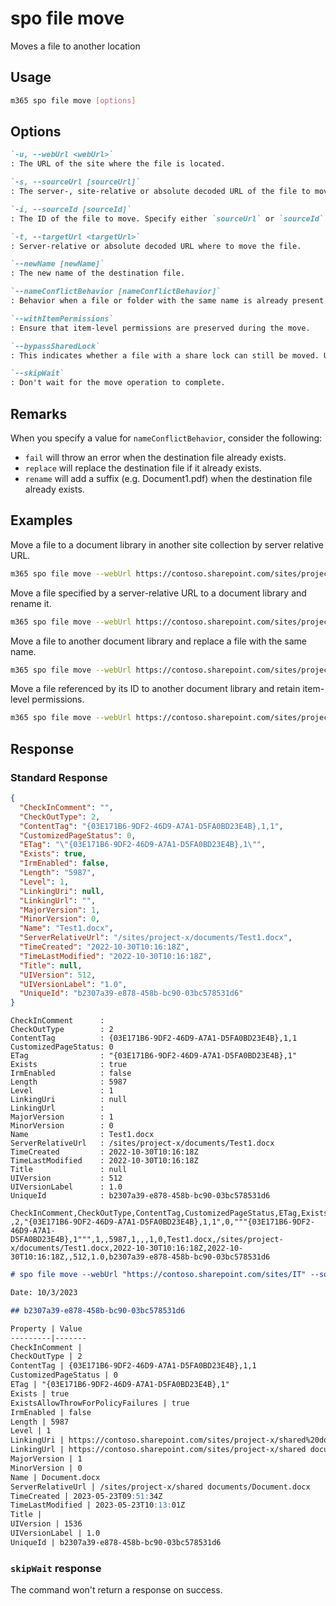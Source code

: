 
# spo file move

Moves a file to another location

## Usage

```sh
m365 spo file move [options]
```

## Options

```md definition-list
`-u, --webUrl <webUrl>`
: The URL of the site where the file is located.

`-s, --sourceUrl [sourceUrl]`
: The server-, site-relative or absolute decoded URL of the file to move. Specify either `sourceUrl` or `sourceId` but not both.

`-i, --sourceId [sourceId]`
: The ID of the file to move. Specify either `sourceUrl` or `sourceId` but not both.

`-t, --targetUrl <targetUrl>`
: Server-relative or absolute decoded URL where to move the file.

`--newName [newName]`
: The new name of the destination file.

`--nameConflictBehavior [nameConflictBehavior]`
: Behavior when a file or folder with the same name is already present at the destination. Allowed values: `fail`, `replace`, `rename`. Defaults to `fail`.

`--withItemPermissions`
: Ensure that item-level permissions are preserved during the move.

`--bypassSharedLock`
: This indicates whether a file with a share lock can still be moved. Use this option to move a file that is locked.

`--skipWait`
: Don't wait for the move operation to complete.
```

<Global />

## Remarks

When you specify a value for `nameConflictBehavior`, consider the following:
- `fail` will throw an error when the destination file already exists.
- `replace` will replace the destination file if it already exists.
- `rename` will add a suffix (e.g. Document1.pdf) when the destination file already exists.

## Examples

Move a file to a document library in another site collection by server relative URL.

```sh
m365 spo file move --webUrl https://contoso.sharepoint.com/sites/project-x --sourceUrl "/sites/project-x/Shared Documents/sp1.pdf" --targetUrl "/sites/project-y/Archived documents"
```

Move a file specified by a server-relative URL to a document library and rename it.

```sh
m365 spo file move --webUrl https://contoso.sharepoint.com/sites/project-x --sourceUrl "/Shared Documents/sp1.pdf" --targetUrl "/sites/project-x/My Documents" --newName Report.pdf
```

Move a file to another document library and replace a file with the same name.

```sh
m365 spo file move --webUrl https://contoso.sharepoint.com/sites/project-x --sourceUrl "/Shared Documents/Report project-x.pdf" --targetUrl "/sites/project-x/My Documents" --newName Report.pdf --nameConflictBehavior replace
```

Move a file referenced by its ID to another document library and retain item-level permissions.

```sh
m365 spo file move --webUrl https://contoso.sharepoint.com/sites/project-x --sourceId b8cc341b-9c11-4f2d-aa2b-0ce9c18bcba2 --targetUrl "/sites/project-x/My Documents" --withItemPermissions
```

## Response

### Standard Response

<Tabs>
  <TabItem value="JSON">

  ```json
  {
    "CheckInComment": "",
    "CheckOutType": 2,
    "ContentTag": "{03E171B6-9DF2-46D9-A7A1-D5FA0BD23E4B},1,1",
    "CustomizedPageStatus": 0,
    "ETag": "\"{03E171B6-9DF2-46D9-A7A1-D5FA0BD23E4B},1\"",
    "Exists": true,
    "IrmEnabled": false,
    "Length": "5987",
    "Level": 1,
    "LinkingUri": null,
    "LinkingUrl": "",
    "MajorVersion": 1,
    "MinorVersion": 0,
    "Name": "Test1.docx",
    "ServerRelativeUrl": "/sites/project-x/documents/Test1.docx",
    "TimeCreated": "2022-10-30T10:16:18Z",
    "TimeLastModified": "2022-10-30T10:16:18Z",
    "Title": null,
    "UIVersion": 512,
    "UIVersionLabel": "1.0",
    "UniqueId": "b2307a39-e878-458b-bc90-03bc578531d6"
  }
  ```

  </TabItem>
  <TabItem value="Text">

  ```text
  CheckInComment      :
  CheckOutType        : 2
  ContentTag          : {03E171B6-9DF2-46D9-A7A1-D5FA0BD23E4B},1,1
  CustomizedPageStatus: 0
  ETag                : "{03E171B6-9DF2-46D9-A7A1-D5FA0BD23E4B},1"
  Exists              : true
  IrmEnabled          : false
  Length              : 5987
  Level               : 1
  LinkingUri          : null
  LinkingUrl          :
  MajorVersion        : 1
  MinorVersion        : 0
  Name                : Test1.docx
  ServerRelativeUrl   : /sites/project-x/documents/Test1.docx
  TimeCreated         : 2022-10-30T10:16:18Z
  TimeLastModified    : 2022-10-30T10:16:18Z
  Title               : null
  UIVersion           : 512
  UIVersionLabel      : 1.0
  UniqueId            : b2307a39-e878-458b-bc90-03bc578531d6
  ```

  </TabItem>
  <TabItem value="CSV">

  ```csv
  CheckInComment,CheckOutType,ContentTag,CustomizedPageStatus,ETag,Exists,IrmEnabled,Length,Level,LinkingUri,LinkingUrl,MajorVersion,MinorVersion,Name,ServerRelativeUrl,TimeCreated,TimeLastModified,Title,UIVersion,UIVersionLabel,UniqueId
  ,2,"{03E171B6-9DF2-46D9-A7A1-D5FA0BD23E4B},1,1",0,"""{03E171B6-9DF2-46D9-A7A1-D5FA0BD23E4B},1""",1,,5987,1,,,1,0,Test1.docx,/sites/project-x/documents/Test1.docx,2022-10-30T10:16:18Z,2022-10-30T10:16:18Z,,512,1.0,b2307a39-e878-458b-bc90-03bc578531d6
  ```

  </TabItem>
  <TabItem value="Markdown">

  ```md
  # spo file move --webUrl "https://contoso.sharepoint.com/sites/IT" --sourceUrl "/Shared Documents/Document.docx" --targetUrl "/sites/project-x/Shared Documents"

  Date: 10/3/2023

  ## b2307a39-e878-458b-bc90-03bc578531d6

  Property | Value
  ---------|-------
  CheckInComment |
  CheckOutType | 2
  ContentTag | {03E171B6-9DF2-46D9-A7A1-D5FA0BD23E4B},1,1
  CustomizedPageStatus | 0
  ETag | "{03E171B6-9DF2-46D9-A7A1-D5FA0BD23E4B},1"
  Exists | true
  ExistsAllowThrowForPolicyFailures | true
  IrmEnabled | false
  Length | 5987
  Level | 1
  LinkingUri | https://contoso.sharepoint.com/sites/project-x/shared%20documents/Document.docx?d=w59d4e6fcf6f94ce78bea0273cedb1a19
  LinkingUrl | https://contoso.sharepoint.com/sites/project-x/shared documents/Document.docx?d=w59d4e6fcf6f94ce78bea0273cedb1a19
  MajorVersion | 1
  MinorVersion | 0
  Name | Document.docx
  ServerRelativeUrl | /sites/project-x/shared documents/Document.docx
  TimeCreated | 2023-05-23T09:51:34Z
  TimeLastModified | 2023-05-23T10:13:01Z
  Title |
  UIVersion | 1536
  UIVersionLabel | 1.0
  UniqueId | b2307a39-e878-458b-bc90-03bc578531d6
  ```

  </TabItem>
</Tabs>

### `skipWait` response

The command won't return a response on success.
